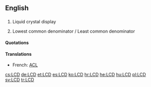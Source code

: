 ==English==
{{wikipedia}}
==={{initialism}}===
{{en-noun}}

# {{context|electronics|computing}} Liquid crystal display
# {{number theory}} Lowest common denominator / Least common denominator

====Quotations====
{{seeCites}}

====Translations====
{{trans-top|liquid crystal display}}
* French: [[ACL]]
{{trans-bottom}}

[[cs:LCD]]
[[de:LCD]]
[[et:LCD]]
[[es:LCD]]
[[ko:LCD]]
[[hr:LCD]]
[[he:LCD]]
[[hu:LCD]]
[[pl:LCD]]
[[sv:LCD]]
[[tr:LCD]]